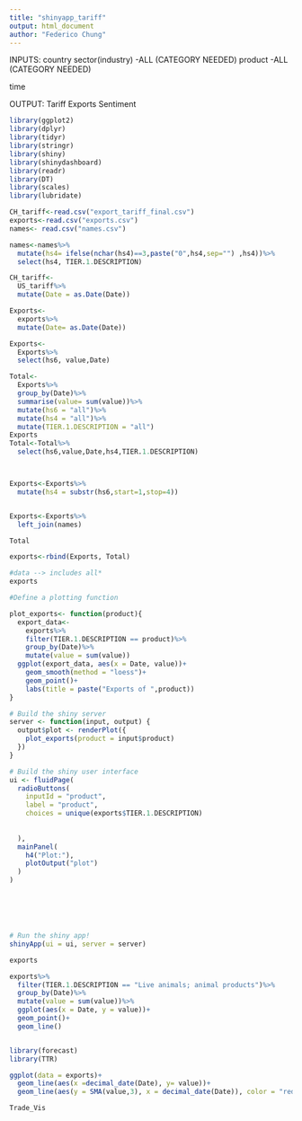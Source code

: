 ```yaml
---
title: "shinyapp_tariff"
output: html_document
author: "Federico Chung"
---
```


INPUTS:
country
sector(industry)
-ALL (CATEGORY NEEDED)
product
-ALL (CATEGORY NEEDED)


time

OUTPUT:
Tariff
Exports
Sentiment

```r
library(ggplot2)
library(dplyr)
library(tidyr)
library(stringr)
library(shiny)
library(shinydashboard)
library(readr)
library(DT)
library(scales)
library(lubridate)
```

```r
CH_tariff<-read.csv("export_tariff_final.csv")
exports<-read.csv("exports.csv")
names<- read.csv("names.csv")

names<-names%>%
  mutate(hs4= ifelse(nchar(hs4)==3,paste("0",hs4,sep="") ,hs4))%>%
  select(hs4, TIER.1.DESCRIPTION)


```


```r
CH_tariff<-
  US_tariff%>%
  mutate(Date = as.Date(Date))

Exports<-
  exports%>%
  mutate(Date= as.Date(Date))

Exports<-
  Exports%>%
  select(hs6, value,Date)

Total<-
  Exports%>%
  group_by(Date)%>%
  summarise(value= sum(value))%>%
  mutate(hs6 = "all")%>%
  mutate(hs4 = "all")%>%
  mutate(TIER.1.DESCRIPTION = "all")
Exports
Total<-Total%>%
  select(hs6,value,Date,hs4,TIER.1.DESCRIPTION)



Exports<-Exports%>%
  mutate(hs4 = substr(hs6,start=1,stop=4))


Exports<-Exports%>%
  left_join(names)

Total

exports<-rbind(Exports, Total)
```



```r
#data --> includes all*
exports

#Define a plotting function

plot_exports<- function(product){
  export_data<-
    exports%>%
    filter(TIER.1.DESCRIPTION == product)%>%
    group_by(Date)%>%
    mutate(value = sum(value))
  ggplot(export_data, aes(x = Date, value))+
    geom_smooth(method = "loess")+
    geom_point()+
    labs(title = paste("Exports of ",product))
}

# Build the shiny server
server <- function(input, output) {
  output$plot <- renderPlot({
    plot_exports(product = input$product)
  })
}

# Build the shiny user interface
ui <- fluidPage(
  radioButtons(
    inputId = "product",
    label = "product",
    choices = unique(exports$TIER.1.DESCRIPTION)
    
    
  ),
  mainPanel(
    h4("Plot:"),
    plotOutput("plot")
  )
)






# Run the shiny app!
shinyApp(ui = ui, server = server)
```
```r
exports

exports%>%
  filter(TIER.1.DESCRIPTION == "Live animals; animal products")%>%
  group_by(Date)%>%
  mutate(value = sum(value))%>%
  ggplot(aes(x = Date, y = value))+
  geom_point()+
  geom_line()



```





```r
library(forecast)
library(TTR)

ggplot(data = exports)+
  geom_line(aes(x =decimal_date(Date), y= value))+
  geom_line(aes(y = SMA(value,3), x = decimal_date(Date)), color = "red")

Trade_Vis
```








